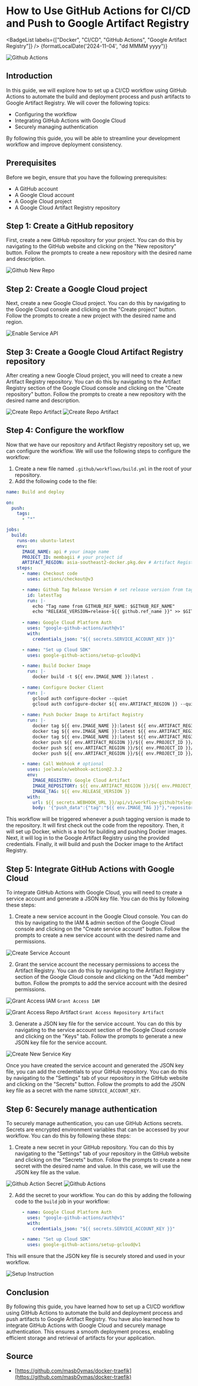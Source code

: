 
# How to Use GitHub Actions for CI/CD and Push to Google Artifact Registry
<BadgeList labels={["Docker", "CI/CD", "GitHub Actions", "Google Artifact Registry"]} />
<span className="text-sm lg:text-base text-neutral-600 dark:text-neutral-400">{formatLocalDate('2024-11-04', "dd MMMM yyyy")}</span>

![Github Actions](/static/blog/ci-cd-github-actions-gcp/github_action_build_success.webp)

## Introduction

In this guide, we will explore how to set up a CI/CD workflow using GitHub Actions to automate the build and deployment process and push artifacts to Google Artifact Registry. We will cover the following topics:

- Configuring the workflow
- Integrating GitHub Actions with Google Cloud
- Securely managing authentication

By following this guide, you will be able to streamline your development workflow and improve deployment consistency.

## Prerequisites

Before we begin, ensure that you have the following prerequisites:

- A GitHub account
- A Google Cloud account
- A Google Cloud project
- A Google Cloud Artifact Registry repository

## Step 1: Create a GitHub repository

First, create a new GitHub repository for your project. You can do this by navigating to the GitHub website and clicking on the "New repository" button. Follow the prompts to create a new repository with the desired name and description.

![Github New Repo](/static/blog/ci-cd-github-actions-gcp/new_repo.webp)

## Step 2: Create a Google Cloud project

Next, create a new Google Cloud project. You can do this by navigating to the Google Cloud console and clicking on the "Create project" button. Follow the prompts to create a new project with the desired name and region.

![Enable Service API](/static/blog/ci-cd-github-actions-gcp/enable_artifact_registry.webp)

## Step 3: Create a Google Cloud Artifact Registry repository

After creating a new Google Cloud project, you will need to create a new Artifact Registry repository. You can do this by navigating to the Artifact Registry section of the Google Cloud console and clicking on the "Create repository" button. Follow the prompts to create a new repository with the desired name and description.

![Create Repo Artifact](/static/blog/ci-cd-github-actions-gcp/create_repo_artifact_1.webp)
![Create Repo Artifact](/static/blog/ci-cd-github-actions-gcp/create_repo_artifact_2.webp)

## Step 4: Configure the workflow

Now that we have our repository and Artifact Registry repository set up, we can configure the workflow. We will use the following steps to configure the workflow:

1. Create a new file named `.github/workflows/build.yml` in the root of your repository.
2. Add the following code to the file:

```yaml
name: Build and deploy

on:
  push:
    tags:
      - "*"

jobs:
  build:
    runs-on: ubuntu-latest
    env:
      IMAGE_NAME: api # your image name
      PROJECT_ID: membagii # your project id
      ARTIFACT_REGION: asia-southeast2-docker.pkg.dev # Artifact Registry Region
    steps:
      - name: Checkout code
        uses: actions/checkout@v3

      - name: Github Tag Release Version # set release version from tag name
        id: latestTag
        run: |-
          echo "Tag name from GITHUB_REF_NAME: $GITHUB_REF_NAME"
          echo "RELEASE_VERSION=release-${{ github.ref_name }}" >> $GITHUB_ENV 
      
      - name: Google Cloud Platform Auth
        uses: "google-github-actions/auth@v1"
        with:
          credentials_json: "${{ secrets.SERVICE_ACCOUNT_KEY }}"

      - name: "Set up Cloud SDK"
        uses: google-github-actions/setup-gcloud@v1

      - name: Build Docker Image
        run: |-
          docker build -t ${{ env.IMAGE_NAME }}:latest .

      - name: Configure Docker Client
        run: |-
          gcloud auth configure-docker --quiet
          gcloud auth configure-docker ${{ env.ARTIFACT_REGION }} --quiet
      
      - name: Push Docker Image to Artifact Registry
        run: |-
          docker tag ${{ env.IMAGE_NAME }}:latest ${{ env.ARTIFACT_REGION }}/${{ env.PROJECT_ID }}/images/${{ env.IMAGE_NAME }}:latest
          docker tag ${{ env.IMAGE_NAME }}:latest ${{ env.ARTIFACT_REGION }}/${{ env.PROJECT_ID }}/images/${{ env.IMAGE_NAME }}:release
          docker tag ${{ env.IMAGE_NAME }}:latest ${{ env.ARTIFACT_REGION }}/${{ env.PROJECT_ID }}/images/${{ env.IMAGE_NAME }}:${{ env.RELEASE_VERSION }}
          docker push ${{ env.ARTIFACT_REGION }}/${{ env.PROJECT_ID }}/images/${{ env.IMAGE_NAME }}:latest
          docker push ${{ env.ARTIFACT_REGION }}/${{ env.PROJECT_ID }}/images/${{ env.IMAGE_NAME }}:release
          docker push ${{ env.ARTIFACT_REGION }}/${{ env.PROJECT_ID }}/images/${{ env.IMAGE_NAME }}:${{ env.RELEASE_VERSION }}

      - name: Call Webhook # optional
        uses: joelwmale/webhook-action@2.3.2
        env:
          IMAGE_REGISTRY: Google Cloud Artifact
          IMAGE_REPOSITORY: ${{ env.ARTIFACT_REGION }}/${{ env.PROJECT_ID }}/images/${{ env.IMAGE_NAME }}
          IMAGE_TAG: ${{ env.RELEASE_VERSION }}
        with:
          url: ${{ secrets.WEBHOOK_URL }}/api/v1/workflow-github?telegram_chat_id=${{ env.TELEGRAM_CHAT_ID }}&slack_channel=${{ env.SLACK_CHANNEL_ID }}&registry=${{ env.IMAGE_REGISTRY }}
          body: '{"push_data":{"tag":"${{ env.IMAGE_TAG }}"},"repository":{"name":"${{ env.IMAGE_REPOSITORY }}"}}'

```

This workflow will be triggered whenever a push tagging version is made to the repository. It will first check out the code from the repository. Then, it will set up Docker, which is a tool for building and pushing Docker images. Next, it will log in to the Google Artifact Registry using the provided credentials. Finally, it will build and push the Docker image to the Artifact Registry.

## Step 5: Integrate GitHub Actions with Google Cloud

To integrate GitHub Actions with Google Cloud, you will need to create a service account and generate a JSON key file. You can do this by following these steps:

1. Create a new service account in the Google Cloud console. You can do this by navigating to the IAM & admin section of the Google Cloud console and clicking on the "Create service account" button. Follow the prompts to create a new service account with the desired name and permissions.

![Create Service Account](/static/blog/ci-cd-github-actions-gcp/create_service_account.webp)

2. Grant the service account the necessary permissions to access the Artifact Registry. You can do this by navigating to the Artifact Registry section of the Google Cloud console and clicking on the "Add member" button. Follow the prompts to add the service account with the desired permissions.

![Grant Access IAM](/static/blog/ci-cd-github-actions-gcp/grant_access.webp)
`Grant Access IAM`

![Grant Access Repo Artifact](/static/blog/ci-cd-github-actions-gcp/grant_access_repo_artifact.webp)
`Grant Access Repository Artifact`

3. Generate a JSON key file for the service account. You can do this by navigating to the service account section of the Google Cloud console and clicking on the "Keys" tab. Follow the prompts to generate a new JSON key file for the service account.

![Create New Service Key](/static/blog/ci-cd-github-actions-gcp/create_secret_key.webp)

Once you have created the service account and generated the JSON key file, you can add the credentials to your GitHub repository. You can do this by navigating to the "Settings" tab of your repository in the GitHub website and clicking on the "Secrets" button. Follow the prompts to add the JSON key file as a secret with the name `SERVICE_ACCOUNT_KEY`.

## Step 6: Securely manage authentication

To securely manage authentication, you can use GitHub Actions secrets. Secrets are encrypted environment variables that can be accessed by your workflow. You can do this by following these steps:

1. Create a new secret in your GitHub repository. You can do this by navigating to the "Settings" tab of your repository in the GitHub website and clicking on the "Secrets" button. Follow the prompts to create a new secret with the desired name and value. In this case, we will use the JSON key file as the value.

![Github Action Secret](/static/blog/ci-cd-github-actions-gcp/add_action_secret.webp)
![Github Actions](/static/blog/ci-cd-github-actions-gcp/github_actions.webp)

2. Add the secret to your workflow. You can do this by adding the following code to the `build` job in your workflow:

```yaml
      - name: Google Cloud Platform Auth
        uses: "google-github-actions/auth@v1"
        with:
          credentials_json: "${{ secrets.SERVICE_ACCOUNT_KEY }}"

      - name: "Set up Cloud SDK"
        uses: google-github-actions/setup-gcloud@v1
```

This will ensure that the JSON key file is securely stored and used in your workflow.

![Setup Instruction](/static/blog/ci-cd-github-actions-gcp/setup_instruction_repo.webp)

## Conclusion

By following this guide, you have learned how to set up a CI/CD workflow using GitHub Actions to automate the build and deployment process and push artifacts to Google Artifact Registry. You have also learned how to integrate GitHub Actions with Google Cloud and securely manage authentication. This ensures a smooth deployment process, enabling efficient storage and retrieval of artifacts for your application.

## Source

- [https://github.com/masb0ymas/docker-traefik](https://github.com/masb0ymas/docker-traefik)